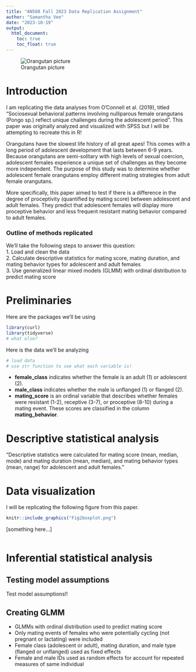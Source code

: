 ```yaml
---
title: "AN588 Fall 2023 Data Replication Assignment"
author: "Samantha Vee"
date: "2023-10-19"
output:
  html_document:
    toc: true
    toc_float: true
---
```


![Orangutan picture](https://orangutan.com/wp-content/uploads/2010/11/knott1.jpg)

# Introduction
I am replicating the data analyses from O'Connell et al. (2019), titled "Sociosexual behavioral patterns involving nulliparous female orangutans (Pongo sp.) reflect unique challenges during the adolescent period". This paper was originally analyzed and visualized with SPSS but I will be attempting to recreate this in R! 

Orangutans have the slowest life history of all great apes! This comes with a long period of adolescent development that lasts between 6-9 years. Because orangutans are semi-solitary with high levels of sexual coercion, adolescent females experience a unique set of challenges as they become more independent. The purpose of this study was to determine whether adolescent female orangutans employ different mating strategies from adult female orangutans.

More specifically, this paper aimed to test if there is a difference in the degree of proceptivity (quantified by mating score) between adolescent and adult females. They predict that adolescent females will display more proceptive behavior and less frequent resistant mating behavior compared to adult females.

### Outline of methods replicated
We'll take the following steps to answer this question: <br>
  1. Load and clean the data <br>
  2. Calculate descriptive statistics for mating score, mating duration, and mating behavior types for adolescent and adult females <br>
  3. Use generalized linear mixed models (GLMM) with ordinal distribution to predict mating score

# Preliminaries
Here are the packages we'll be using
```r
library(curl)
library(tidyverse)
# what else?
```

Here is the data we'll be analyzing
```r
# load data
# use str function to see what each variable is! 
```
- **female_class** indicates whether the female is an adult (1) or adolescent (2). <br>
- **male_class** indicates whether the male is unflanged (1) or flanged (2). <br>
- **mating_score** is an ordinal variable that describes whether females were resistant (1-2), receptive (3-7), or proceptive (8-10) during a mating event. These scores are classified in the column **mating_behavior**. 

# Descriptive statistical analysis
"Descriptive statistics were calculated for mating score (mean, median, mode) and mating duration (mean, median), and mating behavior types (mean, range) for adolescent and adult females."

# Data visualization
I will be replicating the following figure from this paper.
```r
knitr::include_graphics("Fig2boxplot.png")
```

[something here...]
```r

```

# Inferential statistical analysis

## Testing model assumptions
Test model assumptions!! 

## Creating GLMM
- GLMMs with ordinal distribution used to predict mating score
- Only mating events of females who were potentially cycling (not pregnant or lactating) were included
- Female class (adolescent or adult), mating duration, and male type (flanged or unflanged) used as fixed effects
- Female and male IDs used as random effects for account for repeated measures of same individual
